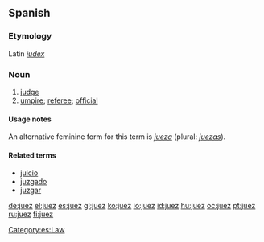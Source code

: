 ==Spanish==

===Etymology===
Latin ''[[iudex]]''

===Noun===
{{es-noun-mf|mpl=jueces|fpl=jueces}}

# [[judge]]
# [[umpire]]; [[referee]]; [[official]]

====Usage notes====
An alternative feminine form for this term is ''[[jueza]]'' (plural: ''[[juezas]]'').

====Related terms====
* [[juicio]]
* [[juzgado]]
* [[juzgar]]

[[Category:es:Law]]

[[de:juez]]
[[el:juez]]
[[es:juez]]
[[gl:juez]]
[[ko:juez]]
[[io:juez]]
[[id:juez]]
[[hu:juez]]
[[oc:juez]]
[[pt:juez]]
[[ru:juez]]
[[fi:juez]]